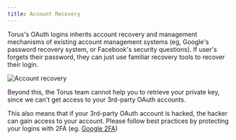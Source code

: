 ```yaml
---
title: Account Recovery
---
```


Torus's OAuth logins inherits account recovery and management mechanisms of
existing account management systems \(eg, Google's password recovery system, or
Facebook's security questions\). If user's forgets their password, they can just
use familiar recovery tools to recover their login.

![Account recovery](../../../static/assets/accountrecovery.png)

Beyond this, the Torus team cannot help you to retrieve your private key, since
we can't get access to your 3rd-party OAuth accounts.

This also means that if your 3rd-party OAuth account is hacked, the hacker can
gain access to your account. Please follow best practices by protecting your
logins with 2FA \(eg. [Google 2FA](https://www.google.com/landing/2step/)\)
